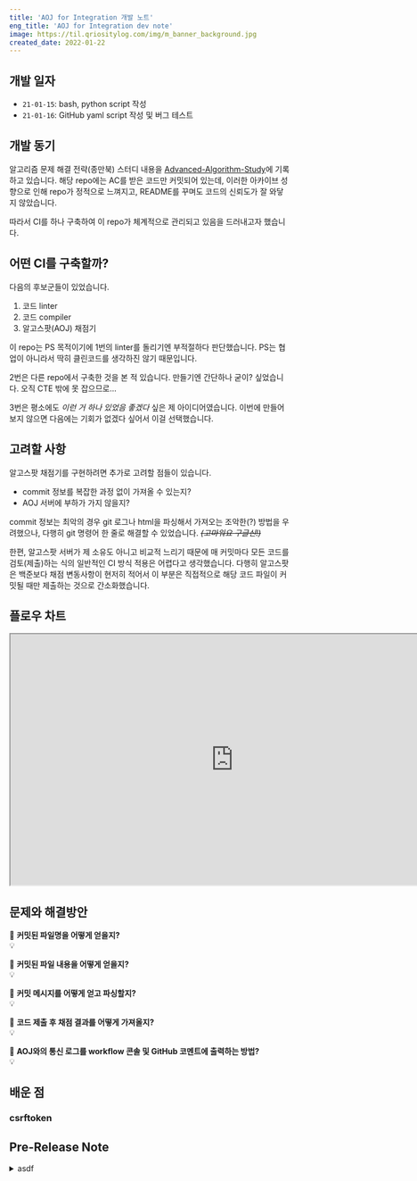 ```yaml
---
title: 'AOJ for Integration 개발 노트'
eng_title: 'AOJ for Integration dev note'
image: https://til.qriositylog.com/img/m_banner_background.jpg
created_date: 2022-01-22
---
```


<link rel="stylesheet" href="https://cdnjs.cloudflare.com/ajax/libs/font-awesome/5.15.3/css/all.min.css" integrity="sha512-iBBXm8fW90+nuLcSKlbmrPcLa0OT92xO1BIsZ+ywDWZCvqsWgccV3gFoRBv0z+8dLJgyAHIhR35VZc2oM/gI1w==" crossorigin="anonymous" referrerpolicy="no-referrer" />

## 개발 일자

- `21-01-15`: bash, python script 작성
- `21-01-16`: GitHub yaml script 작성 및 버그 테스트

## 개발 동기

알고리즘 문제 해결 전략(종만북) 스터디 내용을 [Advanced-Algorithm-Study](https://github.com/Queue-ri/Advanced-Algorithm-Study)에 기록하고 있습니다. 해당 repo에는 AC를 받은 코드만 커밋되어 있는데, 이러한 아카이브 성향으로 인해 repo가 정적으로 느껴지고, README를 꾸며도 코드의 신뢰도가 잘 와닿지 않았습니다.

따라서 CI를 하나 구축하여 이 repo가 체계적으로 관리되고 있음을 드러내고자 했습니다.

## 어떤 CI를 구축할까?

다음의 후보군들이 있었습니다.

1. 코드 linter
2. 코드 compiler
3. 알고스팟(AOJ) 채점기

이 repo는 PS 목적이기에 1번의 linter를 돌리기엔 부적절하다 판단했습니다. PS는 협업이 아니라서 딱히 클린코드를 생각하진 않기 때문입니다.

2번은 다른 repo에서 구축한 것을 본 적 있습니다. 만들기엔 간단하나 굳이? 싶었습니다. 오직 CTE 밖에 못 잡으므로...

3번은 평소에도 *이런 거 하나 있었음 좋겠다* 싶은 제 아이디어였습니다. 이번에 만들어보지 않으면 다음에는 기회가 없겠다 싶어서 이걸 선택했습니다.

## 고려할 사항

알고스팟 채점기를 구현하려면 추가로 고려할 점들이 있습니다.

- commit 정보를 복잡한 과정 없이 가져올 수 있는지?
- AOJ 서버에 부하가 가지 않을지?

commit 정보는 최악의 경우 git 로그나 html을 파싱해서 가져오는 조악한(?) 방법을 우려했으나, 다행히 git 명령어 한 줄로 해결할 수 있었습니다. ~~*(고마워요 구글신!)*~~

한편, 알고스팟 서버가 제 소유도 아니고 비교적 느리기 때문에 매 커밋마다 모든 코드를 검토(제출)하는 식의 일반적인 CI 방식 적용은 어렵다고 생각했습니다. 다행히 알고스팟은 백준보다 채점 변동사항이 현저히 적어서 이 부분은 직접적으로 해당 코드 파일이 커밋될 때만 제출하는 것으로 간소화했습니다.

## 플로우 차트

<iframe style={{border:'none'}} width="800" height="450" src="https://whimsical.com/embed/VVKingnKXhtiYsi3bKfAt7"></iframe>

## 문제와 해결방안
💭 **커밋된 파일명을 어떻게 얻을지?** <br />
💡 

💭 **커밋된 파일 내용을 어떻게 얻을지?** <br />
💡 

💭 **커밋 메시지를 어떻게 얻고 파싱할지?** <br />
💡 

💭 **코드 제출 후 채점 결과를 어떻게 가져올지?** <br />
💡 

💭 **AOJ와의 통신 로그를 workflow 콘솔 및 GitHub 코멘트에 출력하는 방법?** <br />
💡 

## 배운 점
### csrftoken

## Pre-Release Note

<details><summary>asdf</summary>
<p>

### 1.0.0-alpha.1
-

### 1.0.0-alpha.2
- `1dae679`:
- `88482e7`:

### 1.0.0-alpha.3
- `fa0d6be`:

</p>
</details>